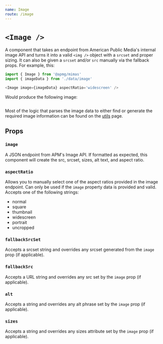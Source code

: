 ```yaml
---
name: Image 
route: /image
---
```


# `<Image />`

A component that takes an endpoint from American Public Media's internal image API and turns it into a valid `<img />` object with a `srcset` and proper sizing. It can also be given a `srcset` and/or `src` manually via the fallback props. For example, this:

```javascript
import { Image } from '@apmg/mimas'
import { imageData } from './data/image'

<Image image={imageData} aspectRatio='widescreen' />
```

Would produce the following image:

<Image image={image} aspectRatio='widescreen' />

Most of the logic that parses the image data to either find or generate the required image information can be found on the [utils](/utils) page.

## Props

### `image`

A JSON endpoint from APM's Image API. If formatted as expected, this component will create the src, srcset, sizes, alt text, and aspect ratio.

### `aspectRatio`

Allows you to manually select one of the aspect ratios provided in the image endpoint. Can only be used if the `image` property data is provided and valid. Accepts one of the following strings:

* normal
* square
* thumbnail
* widescreen
* portrait
* uncropped

### `fallbackSrcSet`

Accepts a srcset string and overrides any srcset generated from the `image` prop (if applicable). 

### `fallbackSrc`

Accepts a URL string and overrides any src set by the `image` prop (if applicable). 

### `alt`

Accepts a string and overrides any alt phrase set by the `image` prop (if applicable).

### `sizes`

Accepts a string and overrides any sizes attribute set by the `image` prop (if applicable).
